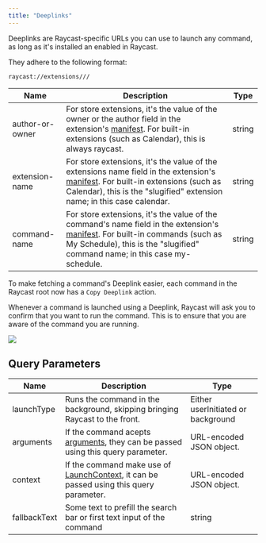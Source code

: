 ```yaml
---
title: "Deeplinks"
---
```


Deeplinks are Raycast-specific URLs you can use to launch any command, as long as it's installed an enabled in Raycast.

They adhere to the following format:

```
raycast://extensions///
```

| Name            | Description                                                                                                                                                                                                                         | Type   |
| --------------- | ----------------------------------------------------------------------------------------------------------------------------------------------------------------------------------------------------------------------------------- | ------ |
| author-or-owner | For store extensions, it's the value of the owner or the author field in the extension's [manifest](/information/manifest). For built-in extensions (such as Calendar), this is always raycast.                                     | string |
| extension-name  | For store extensions, it's the value of the extensions name field in the extension's [manifest](/information/manifest). For built-in extensions (such as Calendar), this is the "slugified" extension name; in this case calendar.  | string |
| command-name    | For store extensions, it's the value of the command's name field in the extension's [manifest](/information/manifest). For built-in commands (such as My Schedule), this is the "slugified" command name; in this case my-schedule. | string |

To make fetching a command's Deeplink easier, each command in the Raycast root now has a `Copy Deeplink` action.

Whenever a command is launched using a Deeplink, Raycast will ask you to confirm that you want to run the command. This is to ensure that you are aware of the command you are running.

![](/images/deeplink-confirmation.png)

## Query Parameters

| Name         | Description                                                                                                                      | Type                               |
| ------------ | -------------------------------------------------------------------------------------------------------------------------------- | ---------------------------------- |
| launchType   | Runs the command in the background, skipping bringing Raycast to the front.                                                      | Either userInitiated or background |
| arguments    | If the command acepts [arguments](/information/lifecycle/arguments), they can be passed using this query parameter.              | URL-encoded JSON object.           |
| context      | If the command make use of [LaunchContext](/api-reference/utilities#launchcontext), it can be passed using this query parameter. | URL-encoded JSON object.           |
| fallbackText | Some text to prefill the search bar or first text input of the command                                                           | string                             |